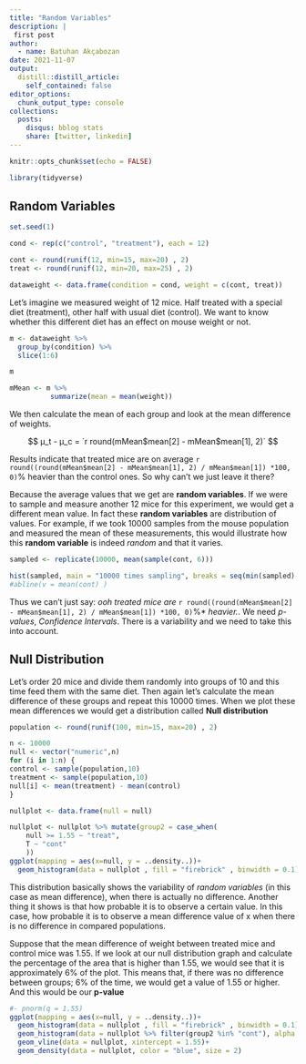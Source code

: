 ```yaml
---
title: "Random Variables"
description: |
 first post
author:
  - name: Batuhan Akçabozan
date: 2021-11-07
output:
  distill::distill_article:
    self_contained: false
editor_options: 
  chunk_output_type: console
collections:
  posts:
    disqus: bblog stats
    share: [twitter, linkedin]
---
```


```r
knitr::opts_chunk$set(echo = FALSE)
```

```r
library(tidyverse)
```

## Random Variables

```r
set.seed(1)

cond <- rep(c("control", "treatment"), each = 12)

cont <- round(runif(12, min=15, max=20) , 2)
treat <- round(runif(12, min=20, max=25) , 2)

dataweight <- data.frame(condition = cond, weight = c(cont, treat))
```

Let's imagine we measured weight of 12 mice. Half treated with a special diet (treatment), other half with usual diet (control). We want to know whether this different diet has an effect on mouse weight or not.

```r
m <- dataweight %>%
  group_by(condition) %>%
  slice(1:6)

m

mMean <- m %>%
          summarize(mean = mean(weight))
```
We then calculate the mean of each group and look at the mean difference of weights. 

$$
μ_t - μ_c = `r round(mMean$mean[2] - mMean$mean[1], 2)` 
$$

Results indicate that treated mice are on average `r round((round(mMean$mean[2] - mMean$mean[1], 2) / mMean$mean[1]) *100, 0)`% heavier than the control ones. So why can't we just leave it there?

Because the average values that we get are **random variables**. If we were to sample and measure another 12 mice for this experiment, we would get a different mean value. In fact these **random variables** are distribution of values. For example, if we took 10000 samples from the mouse population and measured the mean of these measurements, this would illustrate how this **random variable** is indeed *random* and that it varies.

```r
sampled <- replicate(10000, mean(sample(cont, 6)))

hist(sampled, main = "10000 times sampling", breaks = seq(min(sampled)-0.5,max(sampled)+0.5,0.5))
#abline(v = mean(cont) )
```

Thus we can't just say: *ooh treated mice are* `r round((round(mMean$mean[2] - mMean$mean[1], 2) / mMean$mean[1]) *100, 0)`%* *heavier.*. We need *p-values*, *Confidence Intervals*. There is a variability and we need to take this into account.

## Null Distribution

Let's order 20 mice and divide them randomly into groups of 10 and this time feed them with the same diet. Then again let's calculate the mean difference of these groups and repeat this 10000 times. When we plot these mean differences we would get a distribution called **Null distribution**

```r
population <- round(runif(100, min=15, max=20) , 2)

n <- 10000
null <- vector("numeric",n)
for (i in 1:n) {
control <- sample(population,10)
treatment <- sample(population,10)
null[i] <- mean(treatment) - mean(control)
}

nullplot <- data.frame(null = null)

nullplot <- nullplot %>% mutate(group2 = case_when(
    null >= 1.55 ~ "treat",
    T ~ "cont"
    ))
ggplot(mapping = aes(x=null, y = ..density..))+
  geom_histogram(data = nullplot , fill = "firebrick" , binwidth = 0.1)

```

This distribution basically shows the variability of *random variables* (in this case as mean difference), when there is actually no difference. Another thing it shows is that how probable it is to observe a certain value. In this case, how probable it is to observe a mean difference value of x when there is no difference in compared populations. 

Suppose that the mean difference of weight between treated mice and control mice was 1.55. If we look at our null distribution graph and calculate the percentage of the area that is higher than 1.55, we would see that it is approximately 6% of the plot. This means that, if there was no difference between groups; 6% of the time,  we would get a value of 1.55 or higher. And this would be our **p-value** 

```r
#- pnorm(q = 1.55)
ggplot(mapping = aes(x=null, y = ..density..))+
  geom_histogram(data = nullplot , fill = "firebrick" , binwidth = 0.1)+
  geom_histogram(data = nullplot %>% filter(group2 %in% "cont"), alpha = 1, fill = "black", binwidth = 0.1)+
  geom_vline(data = nullplot, xintercept = 1.55)+
  geom_density(data = nullplot, color = "blue", size = 2)
```

